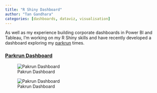 ```yaml
---
title: "R Shiny Dashboard"
author: "Tan Gandhara"
categories: [dashboards, dataviz, visualisation]
---
```


As well as my experience building corporate dashboards in Power BI and Tableau, I'm working on my R Shiny skills and have recently developed a dashboard exploring my [parkrun](https://www.parkrun.org.uk/) times.

### [Parkrun Dashboard](https://tangandhara.shinyapps.io/ParkrunDashboard/ "Parkrun Dashboard")

![Pakrun Dashboard](/images/Parkrun1.png){fig-alt="Parkrun Dashboard screenshot 1"}

![Pakrun Dashboard](/images/Parkrun2.png){fig-alt="Parkrun Dashboard screenshot 2"}
